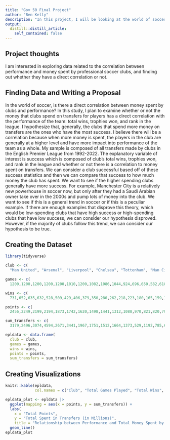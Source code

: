 ```yaml
---
title: "Gov 50 Final Project"
author: "Ben Kelly"
description: "In this project, I will be looking at the world of soccer, and seeing if there is a direct correlation between money spent by clubs and performance. Are the better teams the ones who spend the most money, or is there a way for a club to succeed in soccer without owners who invest billions of dollars into the team? I will do this by plotting these variables against each other and seeing whether there is a correlation, and then analyzing this by looking at other variables and evidence to see whether there is a causation between the two."
output:
  distill::distill_article:
    self_contained: false
---
```




## Project thoughts

I am interested in exploring data related to the correlation between performance and money spent by professional soccer clubs, and finding out whether they have a direct correlation or not.



## Finding Data and Writing a Proposal

In the world of soccer, is there a direct correlation between money spent by clubs and performance? In this study, I plan to examine whether or not the money that clubs spend on transfers for players has a direct correlation with the performance of the team: total wins, trophies won, and rank in the league. I hypothesize that, generally, the clubs that spend more money on transfers are the ones who have the most success. I believe there will be a correlation because when more money is spent, the players in the club are generally at a higher level and have more impact into performance of the team as a whole. My sample is composed of all transfers made by clubs in the English Premier League from 1992-2022. The explanatory variable of interest is success which is composed of club's total wins, trophies won, and rank in the league and whether or not there is a correlation to money spent on transfers. We can consider a club successful based off of these success statistics and then we can compare that success to how much money the club has spent. We want to see if the higher spending clubs generally have more success. For example, Manchester City is a relatively new powerhouse in soccer now, but only after they had a Saudi Arabian owner take over in the 2000s and pump lots of money into the club. We want to see if this is a general trend in soccer or if this is a peculiar example. If there are enough examples that disprove this theory, which would be low-spending clubs that have high success or high-spending clubs that have low success, we can consider our hypothesis disproved. However, if the majority of clubs follow this trend, we can consider our hypothesis to be true.

## Creating the Dataset

```r
library(tidyverse)

club <- c(
  "Man United", "Arsenal", "Liverpool", "Chelsea", "Tottenham", "Man City", "Everton", "Newcastle United", "Aston Villa", "West Ham", "Southampton", "Blackburn", "Leicester City", "Leeds United", "Fulham", "Middlesbrough", "Crystal Palace", "Sunderland", "Bolton", "West Brom", "Stoke City", "Coventry City", "Norwich City", "Wolverhampton", "Sheffield Wednesday", "Wimbledon", "Charlton Athletic", "Wigan Athletic", "Burnley", "Swansea City", "QPR", "Portsmouth", "Birmingham City", "Brighton", "Nottingham Forrest", "Watford", "Derby County", "Bournemouth", "Ipswich Town", "Sheffield United", "Hull City", "Reading", "Brentford", "Oldham Athletic", "Cardiff City", "Bradford City", "Huddersfield Town", "Blackpool", "Barnsley", "Swindon Town")

games <- c(
  1200,1200,1200,1200,1200,1010,1200,1082,1086,1044,924,696,650,582,618,574,550,608,494,494,380,354,392,352,316,316,304,304,314,266,278,266,266,238,246,304,266,238,202,208,190,114,886,84,76,76,76,38,38,42)

wins <- c(
  731,652,635,632,528,509,429,406,379,350,280,262,218,223,180,165,159,153,149,117,116,99,99,104,101,99,93,85,84,82,81,79,73,71,71,73,68,68,57,53,41,32,31,22,17,14,12,10,10,5)

points <- c(
  2456,2249,2199,2194,1873,1742,1620,1498,1441,1312,1088,970,821,820,704,664,621,618,575,490,457,409,402,401,392,391,361,331,329,312,308,302,301,288,287,285,274,256,224,210,171,119,118,89,64,62,53,39,35,30)

sum_transfers <- c(
  3179,2496,3074,4594,2671,3441,1967,1751,1512,1664,1373,529,1192,785,639,398,591,725,202,418,371,146,277,821,101,71,123,266,330,497,182,298,160,643,261,554,127,436,57,161,217,39,93,5,101,19,126,6,7,2)

epldata <- data.frame(
  club = club, 
  games = games, 
  wins = wins, 
  points = points, 
  sum_transfers = sum_transfers)
```

## Creating Visualizations

```r
knitr::kable(epldata,
             col.names = c("Club", "Total Games Played", "Total Wins", "Total Points", "Total Spent in Tranfers (in Millions)"))
```

```r
epldata_plot <- epldata |>
  ggplot(mapping = aes(x = points, y = sum_transfers)) +
  labs(
    x = "Total Points",
    y = "Total Spent in Transfers (in Millions)",
    title = "Relationship between Performance and Total Money Spent by Clubs in EPL") +
  geom_line()
epldata_plot
```


